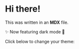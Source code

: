 # Hi there!

This was written in an **MDX** file.

✨ Now featuring dark mode 🌙

Click below to change your theme:
